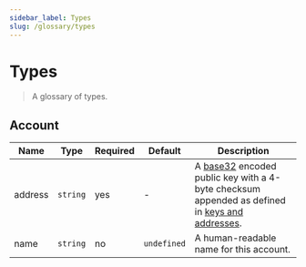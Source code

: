 ```yaml
---
sidebar_label: Types
slug: /glossary/types
---
```



# Types

> A glossary of types.

<SectionBreak />

## Account

| Name    | Type     | Required | Default     | Description                                                                                                                      |
|---------|----------|----------|-------------|----------------------------------------------------------------------------------------------------------------------------------|
| address | `string` | yes      | -           | A [base32][rfc4648_6] encoded public key with a 4-byte checksum appended as defined in [keys and addresses][keys-and-addresses]. |
| name    | `string` | no       | `undefined` | A human-readable name for this account.                                                                                          |

<SectionBreak />

<!-- links -->
[keys-and-addresses]: https://developer.algorand.org/docs/get-details/accounts/#keys-and-addresses
[rfc4648_6]: https://datatracker.ietf.org/doc/html/rfc4648#section-6
